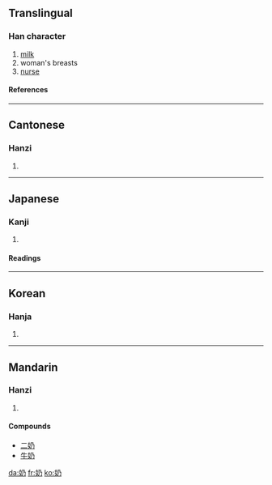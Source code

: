 {{see|嬭}}

==Translingual==
===Han character===
{{Han char|rn=38|rad=女|as=02|sn=5|four=4742<sub>7</sub>|canj=女弓竹尸 (VNHS)}}
# [[milk]]
# woman's breasts
# [[nurse]]
====References====
{{Han ref|kx=0255.021|dkj=06043|dj=0518.030|hdz=21024.060|uh=5976|ud=22902|bh=A5A4|bd=42404}}
----
==Cantonese==
===Hanzi===
{{yue-hanzi|jyut=|y=naai5}}
# {{defn|Cantonese}}
----
==Japanese==
===Kanji===
{{ja-kanji|grade=|rs=女02}}
# {{defn|Japanese}} 
====Readings====
{{ja-readings|on=[[だい]] (dai), [[ね]] (ne), [[ない]] (nai)|kun=[[ちち]] (chichi), [[はぐくむ]] (hagukumu)}}
----
==Korean==
===Hanja===
{{ko-hanja|hangeul=내|rv=nae|mr=nae}}
# {{defn|Korean}}
----
==Mandarin==
===Hanzi===
{{cmn-hanzi|pin=[[nǎi]] ([[nai3]])|wg=nai<sup>3</sup>}}
# {{defn|Mandarin}}

====Compounds====
*[[二奶]]
*[[牛奶]]

[[da:奶]]
[[fr:奶]]
[[ko:奶]]